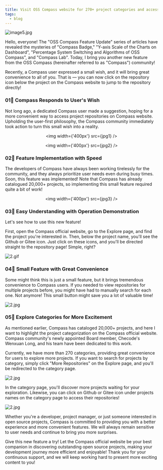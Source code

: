 ```yaml
---
title: Visit OSS Compass website for 270+ project categories and access the repositories with just one-click, saving you time and efforts!
tags:
  - blog
---
```



![image5.jpg](media/report-en.png)

<!--truncate-->

Hello, everyone! The "OSS Compass Feature Update" series of articles have revealed the mysteries of "Compass Badge," "Y-axis Scale of the Charts on Dashboard", "Percentage System Switching and Algorithms of OSS Compass", and "Compass Lab". Today, I bring you another new feature from the OSS Compass (hereinafter referred to as "Compass") community!

Recently, a Compass user expressed a small wish, and it will bring great convenience to all of you. That is — you can now click on the repository icon below the project on the Compass website to jump to the repository directly!

### 01🌟 Compass Responds to User's Wish

Not long ago, a dedicated Compass user made a suggestion, hoping for a more convenient way to access project repositories on Compass website. Upholding the user-first philosophy, the Compass community immediately took action to turn this small wish into a reality.

<center>

<img width={'400px'} src={jpg1} />

<img width={'400px'} src={jpg2} />

</center>

### 02🌟 Feature Implementation with Speed

The developers of Compass have always been working tirelessly for the community, and they always prioritize user needs even during busy times. Soon, this feature was implemented! Note that Compass has already catalogued 20,000+ projects, so implementing this small feature required quite a bit of work!

<center>

<img width={'400px'} src={jpg3} />

</center>

### 03🌟 Easy Understanding with Operation Demonstration

Let's see how to use this new feature!

First, open the Compass official website, go to the Explore page, and find the project you're interested in. Then, below the project name, you'll see the Github or Gitee icon. Just click on these icons, and you'll be directed straight to the repository page! Simple, right?

![2.gif](media/1.gif)

### 04🌟 Small Feature with Great Convenience

Some might think this is just a small feature, but it brings tremendous convenience to Compass users. If you needed to view repositories for multiple projects before, you might have had to manually search for each one. Not anymore! This small button might save you a lot of valuable time!

![2.jpg](media/4.png)

### 05🌟 Explore Categories for More Excitement

As mentioned earlier, Compass has cataloged 20,000+ projects, and here I want to highlight the project categorization on the Compass official website. Compass community's newly appointed Board member, Checode's Wenxuan Long, and his team have been dedicated to this work.

Currently, we have more than 270 categories, providing great convenience for users to explore more projects. If you want to search for projects by category, simply click "More Repositories" on the Explore page, and you'll be redirected to the category page.

![2.jpg](media/6.jpg)

In the category page, you'll discover more projects waiting for your exploration. Likewise, you can click on Github or Gitee icon under projects names on the category page to access their repositories!

![2.jpg](media/5.png)

Whether you're a developer, project manager, or just someone interested in open source projects, Compass is committed to providing you with a better experience and more convenient features. We will always remain sensitive to user needs and continue to bring you more surprises.

Give this new feature a try! Let the Compass official website be your best companion in discovering outstanding open source projects, making your development journey more efficient and enjoyable! Thank you for your continuous support, and we will keep working hard to present more exciting content to you!
